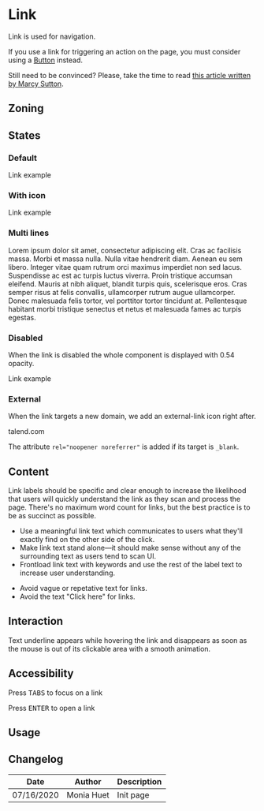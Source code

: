 
<Meta title="Components/Link" component={Link} />

<FigmaLink href="https://www.figma.com/file/l3FmBFqbeqqSlz9TBZKgWS/Links" />

# Link

Link is used for navigation.

If you use a link for triggering an action on the page, you must consider using a [Button](/?path=/docs/components-button--primary) instead.

Still need to be convinced? Please, take the time to read [this article written by Marcy Sutton](https://marcysutton.com/links-vs-buttons-in-modern-web-applications).

## Zoning

<FigmaImage
	src="https://www.figma.com/file/2Sw2IvUHZ9F2srJ3L8AWxr/%F0%9F%93%90-Zoning?node-id=12%3A142"
	alt="zoning image for links"
/>

## States

### Default

<Canvas>
	<Story name="default">
		<Link href="#">Link example</Link>
	</Story>
</Canvas>

### With icon

<Canvas>
	<Story name="with icon">
		<Link iconBefore="talend-info-circle" href="#">
			Link example
		</Link>
	</Story>
</Canvas>

### Multi lines

<Canvas>
	<Story name="multi lines">
		<Link iconBefore="talend-info-circle" href="https://www.talend.com" target="_blank">
			Lorem ipsum dolor sit amet, consectetur adipiscing elit. Cras ac facilisis massa. Morbi et
			massa nulla. Nulla vitae hendrerit diam. Aenean eu sem libero. Integer vitae quam rutrum orci
			maximus imperdiet non sed lacus. Suspendisse ac est ac turpis luctus viverra. Proin tristique
			accumsan eleifend. Mauris at nibh aliquet, blandit turpis quis, scelerisque eros. Cras semper
			risus at felis convallis, ullamcorper rutrum augue ullamcorper. Donec malesuada felis tortor,
			vel porttitor tortor tincidunt at. Pellentesque habitant morbi tristique senectus et netus et
			malesuada fames ac turpis egestas.
		</Link>
	</Story>
</Canvas>

### Disabled

When the link is disabled the whole component is displayed with 0.54 opacity.

<Canvas>
	<Story name="disabled">
		<Link iconBefore="talend-info-circle" href="#" disabled>
			Link example
		</Link>
	</Story>
</Canvas>

### External

When the link targets a new domain, we add an external-link icon right after.

<Canvas>
	<Story name="external">
		<Link href="https://www.talend.com" target="_blank">
			talend.com
		</Link>
	</Story>
</Canvas>

The attribute `rel="noopener noreferrer"` is added if its target is `_blank`.

## Content

Link labels should be specific and clear enough to increase the likelihood that users will quickly understand the link as they scan and process the page. There's no maximum word count for links, but the best practice is to be as succinct as possible.

<Use>
	<Use.Do>
		<ul>
			<li>
				Use a meaningful link text which communicates to users what they'll exactly find on the
				other side of the click.
			</li>
			<li>
				Make link text stand alone—it should make sense without any of the surrounding text as users
				tend to scan UI.
			</li>
			<li>
				Frontload link text with keywords and use the rest of the label text to increase user
				understanding.
			</li>
		</ul>
	</Use.Do>
	<Use.Dont>
		<ul>
			<li>Avoid vague or repetative text for links.</li>
			<li>Avoid the text "Click here" for links.</li>
		</ul>
	</Use.Dont>
</Use>

## Interaction

Text underline appears while hovering the link and disappears as soon as the mouse is out of its clickable area with a smooth animation.

## Accessibility

Press <kbd>TABS</kbd> to focus on a link

Press <kbd>ENTER</kbd> to open a link

## Usage

<Canvas>
	<Story
		name="usage"
		args={{
			iconBefore: 'information',
			children: 'Help',
			iconAfter: '',
			href: 'https://help.talend.com',
			disabled: false,
			hideExternalIcon: false,
		}}
		argTypes={{
			iconBefore: {
				description: 'Link icon before text as illustration',
				control: {
					type: 'select',
					options: [''].concat(IconsProvider.getCurrentIconIds()),
				},
			},
			iconAfter: {
				description: 'Link icon after text as illustration',
				control: {
					type: 'select',
					options: [''].concat(IconsProvider.getCurrentIconIds()),
				},
			},
			href: {
				description: 'Link reference',
				control: {
					type: 'text',
				},
			},
			hideExternalIcon: {
				description: 'Button has hidden text',
				control: {
					type: 'boolean',
				},
			},
		}}
	>
		{({ children, ...rest }) => <Link {...rest}>{children}</Link>}
	</Story>
</Canvas>

<ArgsTable story="usage" />

## Changelog

| Date       | Author     | Description |
| ---------- | ---------- | ----------- |
| 07/16/2020 | Monia Huet | Init page   |
